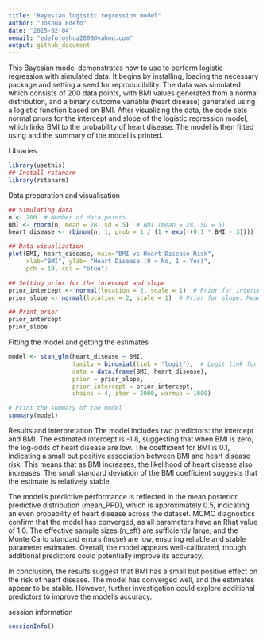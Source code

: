---
title: "Bayesian logistic regression model"
author: "Joshua Edefo"
date: "2025-02-04"
oemail: "edefojoshua2000@yahoo.com"
output: github_document
---
This Bayesian model demonstrates how to use to perform logistic regression with simulated data. It begins by installing, loading the necessary package and setting a seed for reproducibility. The data was simulated which consists of 200 data points, with BMI values generated from a normal distribution, and a binary outcome variable (heart disease) generated using a logistic function based on BMI. After visualizing the data, the code sets normal priors for the intercept and slope of the logistic regression model, which links BMI to the probability of heart disease. The model is then fitted using and the summary of the model is printed.


Libraries
```{r a, message=FALSE}
library(usethis)
## Install rstanarm 
library(rstanarm)
```

Data preparation and visualisation
```{r cars}
## Simulating data
n <- 200  # Number of data points
BMI <- rnorm(n, mean = 28, sd = 5)  # BMI (mean = 28, SD = 5)
heart_disease <- rbinom(n, 1, prob = 1 / (1 + exp(-(0.1 * BMI - 3))))  # Logistic relationship between BMI and heart disease

## Data visualization
plot(BMI, heart_disease, main="BMI vs Heart Disease Risk", 
     xlab="BMI", ylab= "Heart Disease (0 = No, 1 = Yes)", 
     pch = 19, col = "blue")

## Setting prior for the intercept and slope
prior_intercept <- normal(location = 2, scale = 1)  # Prior for intercept: Mean = 2, SD = 2
prior_slope <- normal(location = 2, scale = 1)  # Prior for slope: Mean = 2, SD = 2

## Print prior
prior_intercept
prior_slope

```

Fitting the model and getting the estimates

```{r c}
model <- stan_glm(heart_disease ~ BMI, 
                  family = binomial(link = "logit"),  # Logit link for logistic regression
                  data = data.frame(BMI, heart_disease),
                  prior = prior_slope, 
                  prior_intercept = prior_intercept,
                  chains = 4, iter = 2000, warmup = 1000)

# Print the summary of the model
summary(model)

```
Results and interpretation
The model includes two predictors: the intercept and BMI. The estimated intercept is -1.8, suggesting that when BMI is zero, the log-odds of heart disease are low. The coefficient for BMI is 0.1, indicating a small but positive association between BMI and heart disease risk. This means that as BMI increases, the likelihood of heart disease also increases. The small standard deviation of the BMI coefficient suggests that the estimate is relatively stable.

The model’s predictive performance is reflected in the mean posterior predictive distribution (mean_PPD), which is approximately 0.5, indicating an even probability of heart disease across the dataset. MCMC diagnostics confirm that the model has converged, as all parameters have an Rhat value of 1.0. The effective sample sizes (n_eff) are sufficiently large, and the Monte Carlo standard errors (mcse) are low, ensuring reliable and stable parameter estimates. Overall, the model appears well-calibrated, though additional predictors could potentially improve its accuracy.

In conclusion, the results suggest that BMI has a small but positive effect on the risk of heart disease. The model has converged well, and the estimates appear to be stable. However, further investigation could explore additional predictors to improve the model's accuracy.

session information
```{r d}
sessionInfo()
```
